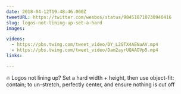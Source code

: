 ```yaml
---
date: 2018-04-12T19:48:46.000Z
tweetURL: https://twitter.com/wesbos/status/984518710730940416
slug: logos-not-lining-up-set-a-hard
images:

videos:
  - https://pbs.twimg.com/tweet_video/DY_L2GTX4AENuAV.mp4
  - https://pbs.twimg.com/tweet_video/Dam2ayrUQAAOVp5.mp4
links:

---
```

🔥 Logos not lining up? Set a hard width + height, then use object-fit: contain; to un-stretch, perfectly center, and ensure nothing is cut off
